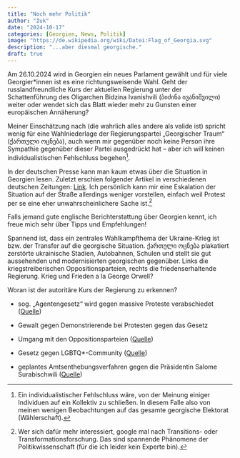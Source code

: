 ```yaml
---
title: "Noch mehr Politik"
author: "žuk"
date: "2024-10-17"
categories: [Georgien, News, Politik]
image: "https://de.wikipedia.org/wiki/Datei:Flag_of_Georgia.svg"
description: "...aber diesmal georgische."
draft: true
---
```


Am 26.10.2024 wird in Georgien ein neues Parlament gewählt und für viele Georgier\*innen ist es eine richtungsweisende Wahl. Geht der russlandfreundliche Kurs der aktuellen Regierung unter der Schattenführung des Oligarchen Bidzina Ivanishvili (ბიძინა ივანიშვილი) weiter oder wendet sich das Blatt wieder mehr zu Gunsten einer europäischen Annäherung?

Meiner Einschätzung nach (die wahrlich alles andere als valide ist) spricht wenig für eine Wahlniederlage der Regierungspartei „Georgischer Traum“ (ქართული ოცნება), auch wenn mir gegenüber noch keine Person ihre Sympathie gegenüber dieser Partei ausgedrückt hat – aber ich will keinen individualistischen Fehlschluss begehen[^1].

[^1]: Ein individualistischer Fehlschluss wäre, von der Meinung einiger Individuen auf ein Kollektiv zu schließen. In diesem Falle also von meinen wenigen Beobachtungen auf das gesamte georgische Elektorat (Wählerschaft).

In der deutschen Presse kann man kaum etwas über die Situation in Georgien lesen. Zuletzt erschien folgender Artikel in verschiedenen deutschen Zeitungen: [Link](https://www.msn.com/de-de/nachrichten/politik/repression-in-georgien-warten-bis-der-greiftrupp-wieder-kommt/ar-AA1rHrF3). Ich persönlich kann mir eine Eskalation der Situation auf der Straße allerdings weniger vorstellen, einfach weil Protest per se eine eher unwahrscheinlichere Sache ist.[^2]

[^2]: Wer sich dafür mehr interessiert, google mal nach Transitions- oder Transformationsforschung. Das sind spannende Phänomene der Politikwissenschaft (für die ich leider kein Experte bin).

Falls jemand gute englische Berichterstattung über Georgien kennt, ich freue mich sehr über Tipps und Empfehlungen!

Spannend ist, dass ein zentrales Wahlkampfthema der Ukraine-Krieg ist bzw. der Transfer auf die georgische Situation. ქართული ოცნება plakatiert zerstörte ukrainische Stadien, Autobahnen, Schulen und stellt sie gut aussehenden und modernisierten georgischen gegenüber. Links die kriegstreiberischen Oppositionsparteien, rechts die friedenserhaltende Regierung. Krieg und Frieden a la George Orwell?

Woran ist der autoritäre Kurs der Regierung zu erkennen?

-   sog. „Agentengesetz“ wird gegen massive Proteste verabschiedet ([Quelle](https://www.tagesschau.de/ausland/georgien-gesetz-100.html))

-   Gewalt gegen Demonstrierende bei Protesten gegen das Gesetz

-   Umgang mit den Oppositionsparteien ([Quelle](https://www.tagesschau.de/ausland/europa/georgien-saakaschwili-gefaengnis-101.html))

-   Gesetz gegen LGBTQ\*-Community ([Quelle](https://www.tagesschau.de/ausland/europa/georgien-lgbtq-gesetz-100.html))

-   geplantes Amtsenthebungsverfahren gegen die Präsidentin Salome Surabischwili ([Quelle](https://www.sueddeutsche.de/politik/georgien-praesidentin-erneut-vor-amtsenthebungsverfahren-lux.Q1C4UmuBeTPa59r8jdw8tV))
